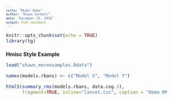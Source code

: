 ```yaml
---
title: "Model Demo"
author: "Shawn Garbett"
date: "December 21, 2016"
output: html_document
---
```

<style type="text/css">

body, td {
   font-size: 12px;
}
code.r{
  font-size: 12px;
}
pre {
  font-size: 10px
}
</style>
```r
knitr::opts_chunk$set(echo = TRUE)
library(tg)
```

### Hmisc Style Example
```r
load("shawn_moreexamples.Rdata")

names(models.rbans) <- c("Model X", "Model Y")

html5(summary_rms(models.rbans, data.cog.3),
      fragment=TRUE, inline="lancet.css", caption = "Demo RMS Model", id="rms1")
```

